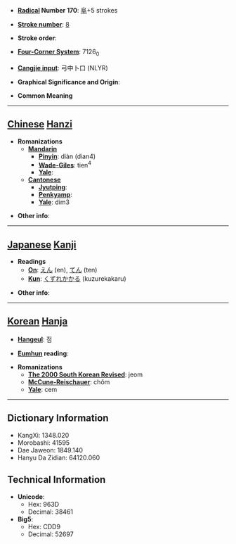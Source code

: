 * '''[[Wiktionary:Chinese radical index| Radical]] Number 170''': [[Wiktionary:Chinese radical index 阜|阜]]+5 strokes

* '''[[Wiktionary:Chinese total strokes index|Stroke number]]''': [[Wiktionary:Chinese total strokes index 8|8]]

* '''Stroke order''': 

* '''[[Wiktionary:Chinese four corner index|Four-Corner System]]''': 7126<sub>0</sub>

* '''[[Wiktionary:Chinese Cangjie index|Cangjie input]]''': 弓中卜口 (NLYR)

* '''Graphical Significance and Origin''': 

* '''Common Meaning'''

----

== [[Chinese]] [[Hanzi]] ==

* '''Romanizations'''
** '''[[Mandarin]]'''
*** '''[[Pinyin]]''': diàn (dian4)
*** '''[[Wade-Giles]]''': tien<sup>4</sup>
*** '''[[Yale]]''': 
** '''[[Cantonese]]'''
*** '''[[Jyutping]]''':
*** '''[[Penkyamp]]''': 
*** '''[[Yale]]''': dim3

* '''Other info''': 

----

== [[Japanese]] [[Kanji]] ==

* '''Readings'''
** '''[[On]]''': [[えん]] (en), [[てん]] (ten)
** '''[[Kun]]''': [[くずれかかる]] (kuzurekakaru)

* '''Other info''':  

----

== [[Korean]] [[Hanja]] ==

* '''[[Hangeul]]''': 점

* '''[[Eumhun]] reading''': 

* '''Romanizations'''
** '''[[The 2000 South Korean Revised Romanization|The 2000 South Korean Revised]]''': jeom
** '''[[McCune-Reischauer]]''': chŏm
** '''[[Yale]]''': cem

----

== Dictionary Information ==

* KangXi: 1348.020
* Morobashi: 41595
* Dae Jaweon: 1849.140
* Hanyu Da Zidian: 64120.060

== Technical Information ==

* '''Unicode''':
** Hex: 963D
** Decimal: 38461
* '''Big5''':
** Hex: CDD9
** Decimal: 52697